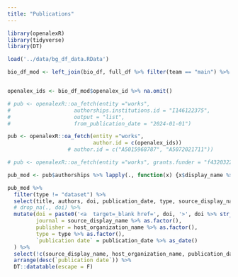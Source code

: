 ```yaml
---
title: "Publications"
---
```


```r
library(openalexR)
library(tidyverse)
library(DT)

load('../data/bg_df_data.RData')

bio_df_mod <- left_join(bio_df, full_df %>% filter(team == "main") %>% select(who, team), by = "who") %>% unique()


openalex_ids <- bio_df_mod$openalex_id %>% na.omit()

# pub <- openalexR::oa_fetch(entity ="works",
#                    authorships.institutions.id = "I146122375",
#                    output = "list",
#                    from_publication_date = "2024-01-01")

pub <- openalexR::oa_fetch(entity ="works",
                           author.id = c(openalex_ids))
                   # author.id = c("A5015968787", "A5072021711"))

# pub <- openalexR::oa_fetch(entity ="works", grants.funder = "f4320322511")

pub_mod <- pub$authorships %>% lapply(., function(x) {x$display_name %>% str_flatten(., collapse = ", ")}) %>% unlist() %>% tibble(authors = .) %>% cbind(pub, .)

pub_mod %>% 
  filter(type != "dataset") %>% 
  select(title, authors, doi, publication_date, type, source_display_name, host_organization_name) %>% 
  # drop_na(., doi) %>%
  mutate(doi = paste0('<a  target=_blank href=', doi, '>', doi %>% str_remove(., "https://doi.org/"),'</a>'),
         journal = source_display_name %>% as.factor(),
         publisher = host_organization_name %>% as.factor(),
         type = type %>% as.factor(),
         `publication date` = publication_date %>% as_date()
  ) %>% 
  select(!c(source_display_name, host_organization_name, publication_date)) %>% 
  arrange(desc(`publication date`)) %>%
  DT::datatable(escape = F)

```



<!-- ```{r, echo=FALSE, message=FALSE} -->

<!-- library(wordcloud2) -->

<!-- concept_cloud <- pub_mod %>% -->
<!--   select(inst_id = id, concepts) %>% -->
<!--   tidyr::unnest(concepts) %>% -->
<!--   select(display_name, level, score) %>% -->
<!--   filter(score >= 0.65) %>% -->
<!--   group_by(display_name)  %>% -->
<!--   summarise(count_no = n(), -->
<!--             score = median(score)) -->

<!-- # concept_cloud <- pub_mod %>% -->
<!-- #   select(inst_id = id, topics) %>% -->
<!-- #   tidyr::unnest(topics) %>% -->
<!-- #   select(display_name, i, score) %>% -->
<!-- #   # filter(score >= 0.65) %>% -->
<!-- #   group_by(display_name)  %>% -->
<!-- #   summarise(count_no = n(), -->
<!-- #             score = median(score)) -->

<!-- wordcloud2::wordcloud2(concept_cloud, color = "random-light") -->

<!-- ``` -->
